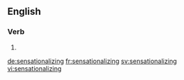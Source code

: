 ==English==

===Verb===
{{head|en}}

# {{present participle of|sensationalize|lang=en}}

[[de:sensationalizing]]
[[fr:sensationalizing]]
[[sv:sensationalizing]]
[[vi:sensationalizing]]
